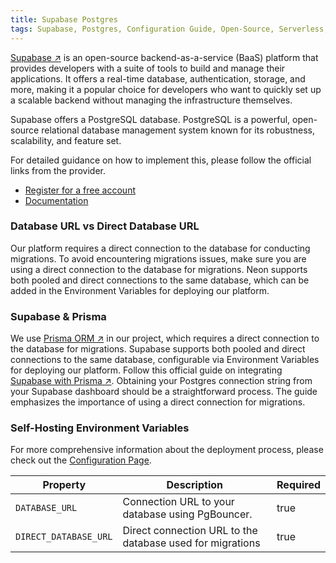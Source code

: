 ```yaml
---
title: Supabase Postgres
tags: Supabase, Postgres, Configuration Guide, Open-Source, Serverless, Cloud, Database, Autoscaling, Branching, Developer Experience, Compute, Storage, baas, firebase, backend, real-time database, authentication, storage, prisma, orm, migrations, direct connection, pooled connection, environment variables
---
```


[Supabase ↗](https://supabase.com/?ref=basestack.co) is an open-source backend-as-a-service (BaaS) platform that provides developers with a suite of tools to build and manage their applications. It offers a real-time database, authentication, storage, and more, making it a popular choice for developers who want to quickly set up a scalable backend without managing the infrastructure themselves.

Supabase offers a PostgreSQL database. PostgreSQL is a powerful, open-source relational database management system known for its robustness, scalability, and feature set.

For detailed guidance on how to implement this, please follow the official links from the provider.

- [Register for a free account](https://supabase.com/dashboard/sign-in?returnTo=/projects?ref=basestack.co)
- [Documentation](https://supabase.com/docs?ref=basestack.co)

### Database URL vs Direct Database URL

Our platform requires a direct connection to the database for conducting migrations. To avoid encountering migrations issues, make sure you are using a direct connection to the database for migrations. Neon supports both pooled and direct connections to the same database, which can be added in the Environment Variables for deploying our platform.

### Supabase & Prisma

We use [Prisma ORM ↗](https://www.prisma.io/?ref=basestack.co) in our project, which requires a direct connection to the database for migrations. Supabase supports both pooled and direct connections to the same database, configurable via Environment Variables for deploying our platform. Follow this official guide on integrating [Supabase with Prisma ↗](https://supabase.com/partners/integrations/prisma?ref=basestack.co). Obtaining your Postgres connection string from your Supabase dashboard should be a straightforward process. The guide emphasizes the importance of using a direct connection for migrations.

### Self-Hosting Environment Variables

For more comprehensive information about the deployment process, please check
out the [Configuration Page](/content/self-hosting#environment-variables).

| Property              | Description                                               | Required |
| --------------------- | --------------------------------------------------------- | -------- |
| `DATABASE_URL`        | Connection URL to your database using PgBouncer.          | true     |
| `DIRECT_DATABASE_URL` | Direct connection URL to the database used for migrations | true     |
